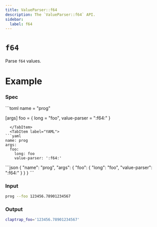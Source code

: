 ```yaml
---
title: ValueParser::f64
description: The `ValueParser::f64` API.
sidebar:
  label: f64
---
```



# `f64` <LinkButton href="https://docs.rs/clap/latest/clap/value_parser/fn.f64.html" icon="open-book" variant="minimal"></LinkButton>

<Badge text="since 0.1.0" size="small" />

Parse `f64` values.

# Example

### Spec

<Tabs syncKey="format">
  <TabItem label="TOML">
```toml
name = "prog"

[args]
foo = { long = "foo", value-parser = ":f64:" }
```
  </TabItem>
  <TabItem label="YAML">
```yaml
name: prog
args:
  foo:
    long: foo
    value-parser: ':f64:'
```
  </TabItem>
  <TabItem label="JSON">
```json
{
  "name": "prog",
  "args": {
    "foo": {
      "long": "foo",
      "value-parser": ":f64:"
    }
  }
}
```
  </TabItem>
</Tabs>

### Input

```bash
prog --foo 123456.78901234567
```

### Output

```bash
claptrap_foo='123456.78901234567'
```
